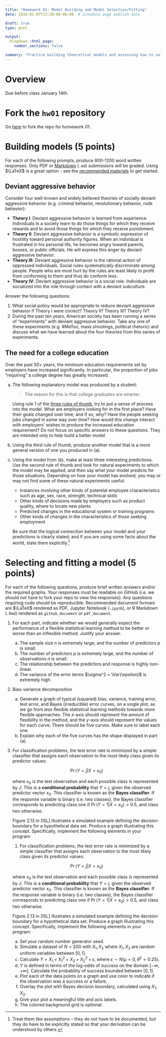 ```yaml
---
title: "Homework 01: Model Building and Model Selection/Fitting"
date: 2019-01-07T13:30:00-06:00  # Schedule page publish date

draft: true
type: post

output:
  blogdown::html_page:
    number_sections: false

summary: "Practice building theoretical models and assessing how to select optimal statistical learning algorithms."
---
```


$$\newcommand{\E}{\mathrm{E}} \newcommand{\Var}{\mathrm{Var}} \newcommand{\Cov}{\mathrm{Cov}}$$

# Overview

Due before class January 14th.

# Fork the `hw01` repository

Go [here](https://github.com/css-model/hw01) to fork the repo for homework 01.

# Building models (5 points)

For each of the following prompts, produce 800-1200 word written responses. Only PDF or [Markdown](https://www.markdownguide.org/) (`.md`) submissions will be graded. Using $\LaTeX$ is a great option - see the [recommended materials](https://model.uchicago.edu/faq/#latex) to get started.

## Deviant aggressive behavior

Consider four well-known and widely believed theories of socially deviant aggressive behavior (e.g. criminal behavior, revolutionary behavior, rude behavior):

* **Theory I**: Deviant aggressive behavior is learned from experience. Individuals in a society learn to do those things for which they receive rewards and to avoid those things for which they receive punishment.
* **Theory II**: Deviant aggressive behavior is a symbolic expression of hostility toward personal authority figures. When an individual is frustrated in his personal life, he becomes angry toward parents, bosses, or public officials. He will express this anger by deviant aggressive behavior.
* **Theory III**: Deviant aggressive behavior is the rational action of oppressed individuals. Social rules systematically discriminate among people. People who are most hurt by the rules are least likely to profit from conforming to them and thus do conform less.
* **Theory IV**: Deviant aggressive behavior is a social role. Individuals are socialized into the role through contact with a deviant subculture.
    
Answer the following questions:
    
1. What social policy would be appropriate to reduce deviant aggressive behavior if Theory I were correct? Theory II? Theory III? Theory IV?
1. During the past ten years, American society has been running a series of "experiments" with deviant aggressive behavior. Take any one of these experiments (e.g. #MeToo, mass shootings, political rhetoric) and discuss what we have learned about the four theories from this series of experiments.

## The need for a college education

Over the past 50+ years, the minimum education requirements set by employers have increased significantly. In particular, the proportion of jobs "requiring" a college degree has greatly increased.

a. The following explanatory model was produced by a student:

    > The reason for this is that college graduates are smarter.
    
    Using rule 1 of the [three rules of thumb](https://model.uchicago.edu/notes/build-a-model/#three-rules-of-thumb-for-model-building), try to put a sense of process into the model. What are employers looking for in the first place? Have their goals changed over time, and if so, why? Have the people seeking jobs changed in some way over time? How would this change interact with employers' wishes to produce the increased education requirement? Do not focus on specific answers to these questions. They are intended only to help build a better model
a. Using the third rule of thumb, produce another model that is a more general version of one you produced in (a).
a. Using the model from (b), make at least three interesting predictions. Use the second rule of thumb and look for natural experiments to which the model may be applied, and then say what your model predicts for those situations. Depending on how your model has evolved, you may or may not find some of these natural experiments useful:
    * Instances involving other kinds of potential employee characteristics such as age, sex, race, strength, technical skills
    * Other kinds of decisions made by employers such as product quality, where to locate new plants
    * Predicted changes in the educational system or training programs
    * Other kinds of changes in the characteristics of those seeking employment
    
    Be sure that the logical connection between your model and your predictions is clearly stated; and if you are using some facts about the world, state them explicitly.^[Treat them like assumptions -- they do not have to be documented, but they do have to be explicitly stated so that your derivation can be understood by others.]

# Selecting and fitting a model (5 points)

For each of the following questions, produce brief written answers and/or the required graphs. Your responses must be readable on GitHub (i.e. we should not have to fork your repo to view the responses). Any questions requiring code should be reproducible. Recommended document formats are $\LaTeX$ rendered as PDF, Jupyter Notebook (`.ipynb`), or R Markdown (`.Rmd`) rendered as `github_document` or `pdf_document`.

1. For each part, indicate whether we would generally expect the performance of a flexible statistical learning method to be better or worse than an inflexible method. Justify your answer.
    a. The sample size $n$ is extremely large, and the number of predictors $p$ is small.
    a. The number of predictors $p$ is extremely large, and the number of observations $n$ is small.
    a. The relationship between the predictors and response is highly non-linear.
    a. The variance of the error terms $\sigma^2 = \Var(\epsilon)$ is extremely high.
1. Bias-variance decomposition
    a. Generate a graph of typical (squared) bias, variance, training error, test error, and Bayes (irreducible) error curves, on a single plot, as we go from less flexible statistical learning methods towards more flexible approaches. The $x$-axis should represent the amount of flexibility in the method, and the $y$-axis should represent the values for each curve. There should be five curves. Make sure to label each one.
    a. Explain why each of the five curves has the shape displayed in part (a).
1. For classification problems, the test error rate is minimized by a simple classifier that assigns each observation to the most likely class given its predictor values:

    $$\Pr(Y = j | X = x_0)$$
    
    where $x_0$ is the test observation and each possible class is represented by $J$. This is a **conditional probability** that $Y = j$, given the observed predictor vector $x_0$. This classifier is known as the **Bayes classifier**. If the response variable is binary (i.e. two classes), the Bayes classifier corresponds to predicting class one if $\Pr(Y = 1 | X = x_0) > 0.5$, and class two otherwise.
    
    Figure 2.13 in [ISL] illustrates a simulated example defining the decision boundary for a hypothetical data set. Produce a graph illustrating this concept. Specifically, implement the following elements in your program:
    
    1. For classification problems, the test error rate is minimized by a simple classifier that assigns each observation to the most likely class given its predictor values:

    $$\Pr(Y = j | X = x_0)$$
    
    where $x_0$ is the test observation and each possible class is represented by $J$. This is a **conditional probability** that $Y = j$, given the observed predictor vector $x_0$. This classifier is known as the **Bayes classifier**. If the response variable is binary (i.e. two classes), the Bayes classifier corresponds to predicting class one if $\Pr(Y = 1 | X = x_0) > 0.5$, and class two otherwise.
    
    Figure 2.13 in [ISL] illustrates a simulated example defining the decision boundary for a hypothetical data set. Produce a graph illustrating this concept. Specifically, implement the following elements in your program:
    
    a. Set your random number generator seed.
    a. Simulate a dataset of $N = 200$ with $X_1, X_2$ where $X_1, X_2$ are random uniform variables between $[0,1]$.
    a. Calculate $Y = X_1 + X_1^2 + X_2 + X_2^2 + \epsilon$, where $\epsilon \sim N(\mu = 0, \theta^2 = 0.25)$.
    a. $Y$ is defined in terms of the log-odds of success on the domain $[-\infty, +\infty]$. Calculate the probability of success bounded between $[0,1]$.
    a. Plot each of the data points on a graph and use color to indicate if the observation was a success or a failure.
    a. Overlay the plot with Bayes decision boundary, calculated using $X_1, X_2$.
    a. Give your plot a meaningful title and axis labels.
    a. The colored background grid is optional.

